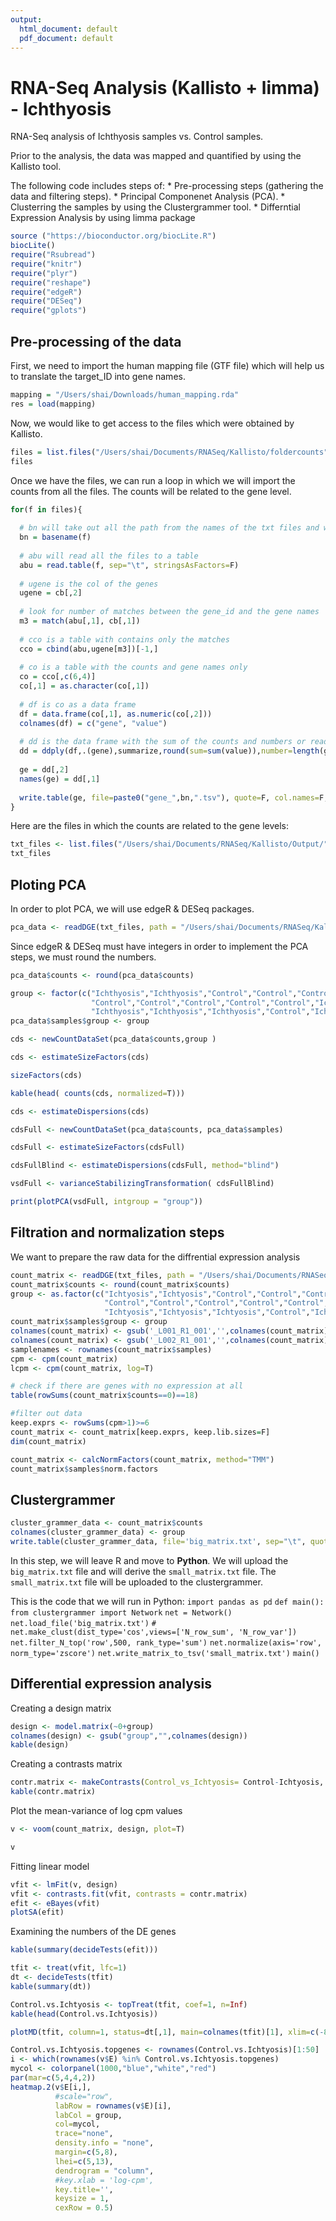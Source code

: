 ```yaml
---
output:
  html_document: default
  pdf_document: default
---
```

# RNA-Seq Analysis (Kallisto + limma) - Ichthyosis
RNA-Seq analysis of Ichthyosis samples vs. Control samples.

Prior to the analysis, the data was mapped and quantified by using the Kallisto tool.

The following code includes steps of:
  * Pre-processing steps (gathering the data and filtering steps).
  * Principal Componenet Analysis (PCA).
  * Clusterring the samples by using the Clustergrammer tool.
  * Differntial Expression Analysis by using limma package

```r
source ("https://bioconductor.org/biocLite.R")
biocLite()
require("Rsubread")
require("knitr")
require("plyr")
require("reshape")
require("edgeR")
require("DESeq")
require("gplots")
```

## Pre-processing of the data
First, we need to import the human mapping file (GTF file) which will help us to translate the target_ID into gene names. 
```r
mapping = "/Users/shai/Downloads/human_mapping.rda"
res = load(mapping)
```

Now, we would like to get access to the files which were obtained by Kallisto. 
```r
files = list.files("/Users/shai/Documents/RNASeq/Kallisto/foldercounts", full.names=T)
files
```

Once we have the files, we can run a loop in which we will import the counts from all the files. The counts will be related to the gene level.
```r
for(f in files){
  
  # bn will take out all the path from the names of the txt files and will leave only the name of the file
  bn = basename(f)
  
  # abu will read all the files to a table
  abu = read.table(f, sep="\t", stringsAsFactors=F)
  
  # ugene is the col of the genes
  ugene = cb[,2]
  
  # look for number of matches between the gene_id and the gene names
  m3 = match(abu[,1], cb[,1])
  
  # cco is a table with contains only the matches
  cco = cbind(abu,ugene[m3])[-1,]
  
  # co is a table with the counts and gene names only
  co = cco[,c(6,4)]
  co[,1] = as.character(co[,1])
  
  # df is co as a data frame 
  df = data.frame(co[,1], as.numeric(co[,2]))
  colnames(df) = c("gene", "value")
  
  # dd is the data frame with the sum of the counts and numbers or reads
  dd = ddply(df,.(gene),summarize,round(sum=sum(value)),number=length(gene))
  
  ge = dd[,2]
  names(ge) = dd[,1]
  
  write.table(ge, file=paste0("gene_",bn,".tsv"), quote=F, col.names=F, sep="\t")
}
```

Here are the files in which the counts are related to the gene levels:
```r
txt_files <- list.files("/Users/shai/Documents/RNASeq/Kallisto/Output/", pattern = "gene_" )
txt_files
```

## Ploting PCA
In order to plot PCA, we will use edgeR & DESeq packages.
```r
pca_data <- readDGE(txt_files, path = "/Users/shai/Documents/RNASeq/Kallisto/Output/")
```

Since edgeR & DESeq must have integers in order to implement the PCA steps, we must round the numbers.
```r
pca_data$counts <- round(pca_data$counts)
```

```r
group <- factor(c("Ichthyosis","Ichthyosis","Control","Control","Control","Control","Control",
                  "Control","Control","Control","Control","Control","Ichthyosis",
                  "Ichthyosis","Ichthyosis","Ichthyosis","Control","Ichthyosis"))
pca_data$samples$group <- group
```

```r
cds <- newCountDataSet(pca_data$counts,group )
```

```r
cds <- estimateSizeFactors(cds)
```

```r
sizeFactors(cds)
```

```r
kable(head( counts(cds, normalized=T)))
```

```r
cds <- estimateDispersions(cds)
```

```r
cdsFull <- newCountDataSet(pca_data$counts, pca_data$samples)
```

```r
cdsFull <- estimateSizeFactors(cdsFull)
```

```r
cdsFullBlind <- estimateDispersions(cdsFull, method="blind")
```

```r
vsdFull <- varianceStabilizingTransformation( cdsFullBlind)
```

```r
print(plotPCA(vsdFull, intgroup = "group"))
```


## Filtration and normalization steps
We want to prepare the raw data for the diffrential expression analysis
```r
count_matrix <- readDGE(txt_files, path = "/Users/shai/Documents/RNASeq/Kallisto/Output/")
count_matrix$counts <- round(count_matrix$counts)
group <- as.factor(c("Ichtyosis","Ichtyosis","Control","Control","Control","Control",
                     "Control","Control","Control","Control","Control","Control","Ichtyosis",
                     "Ichtyosis","Ichtyosis","Ichtyosis","Control","Ichtyosis"))
count_matrix$samples$group <- group
colnames(count_matrix) <- gsub('_L001_R1_001','',colnames(count_matrix))
colnames(count_matrix) <- gsub('_L002_R1_001','',colnames(count_matrix))
samplenames <- rownames(count_matrix$samples)
cpm <- cpm(count_matrix)
lcpm <- cpm(count_matrix, log=T)
```

```r
# check if there are genes with no expression at all
table(rowSums(count_matrix$counts==0)==18)
```

```r
#filter out data
keep.exprs <- rowSums(cpm>1)>=6
count_matrix <- count_matrix[keep.exprs, keep.lib.sizes=F]
dim(count_matrix)
```

```r
count_matrix <- calcNormFactors(count_matrix, method="TMM")
count_matrix$samples$norm.factors
```

## Clustergrammer
```r
cluster_grammer_data <- count_matrix$counts
colnames(cluster_grammer_data) <- group
write.table(cluster_grammer_data, file='big_matrix.txt', sep="\t", quote = F)
```

In this step, we will leave R and move to **Python**. We will upload the `big_matrix.txt` file and will derive the `small_matrix.txt` file. The `small_matrix.txt` file will be uploaded to the clustergrammer.

This is the code that we will run in Python:
  `import pandas as pd`
  `def main():`
  `from clustergrammer import Network`
	`net = Network()`
	`net.load_file('big_matrix.txt')`
	`# net.make_clust(dist_type='cos',views=['N_row_sum', 'N_row_var'])`
	`net.filter_N_top('row',500, rank_type='sum')`
	`net.normalize(axis='row', norm_type='zscore')`
	`net.write_matrix_to_tsv('small_matrix.txt')`
  `main()`
  
  
  
## Differential expression analysis

Creating a design matrix
```r
design <- model.matrix(~0+group)
colnames(design) <- gsub("group","",colnames(design))
kable(design)
```

Creating a contrasts matrix
```r
contr.matrix <- makeContrasts(Control_vs_Ichtyosis= Control-Ichtyosis, levels = colnames(design))
kable(contr.matrix)
```

Plot the mean-variance of log cpm values
```r
v <- voom(count_matrix, design, plot=T)
```

```r
v
```

Fitting linear model
```r
vfit <- lmFit(v, design)
vfit <- contrasts.fit(vfit, contrasts = contr.matrix)
efit <- eBayes(vfit)
plotSA(efit)
```

Examining the numbers of the DE genes
```r
kable(summary(decideTests(efit)))
```

```r
tfit <- treat(vfit, lfc=1)
dt <- decideTests(tfit)
kable(summary(dt))
```

```r
Control.vs.Ichtyosis <- topTreat(tfit, coef=1, n=Inf)
kable(head(Control.vs.Ichtyosis))
```

```r
plotMD(tfit, column=1, status=dt[,1], main=colnames(tfit)[1], xlim=c(-8, 13))
```

```r
Control.vs.Ichtyosis.topgenes <- rownames(Control.vs.Ichtyosis)[1:50]
i <- which(rownames(v$E) %in% Control.vs.Ichtyosis.topgenes)
mycol <- colorpanel(1000,"blue","white","red")
par(mar=c(5,4,4,2))
heatmap.2(v$E[i,],
          #scale="row",
          labRow = rownames(v$E)[i],
          labCol = group,
          col=mycol, 
          trace="none",
          density.info = "none",
          margin=c(5,8),
          lhei=c(5,13),
          dendrogram = "column",
          #key.xlab = 'log-cpm',
          key.title='',
          keysize = 1,
          cexRow = 0.5)
```